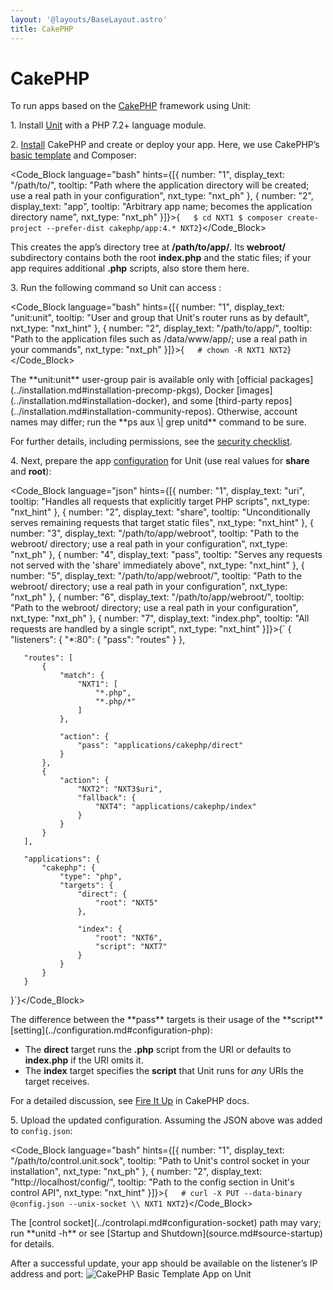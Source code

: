 ```yaml
---
layout: '@layouts/BaseLayout.astro'
title: CakePHP
---
```

# CakePHP

To run apps based on the [CakePHP](https://cakephp.org) framework using Unit:

1\. Install [Unit](../installation.md#installation-precomp-pkgs) with a PHP 7.2+ language module.

2\. [Install](https://book.cakephp.org/4/en/installation.html) CakePHP and create or deploy your app.  Here, we use CakePHP’s [basic template](https://book.cakephp.org/4/en/installation.html#create-a-cakephp-project) and Composer:

<Code_Block language="bash" hints={[{ number: "1", display_text: "/path/to/", tooltip: "Path where the application directory will be created; use a real path in your configuration", nxt_type: "nxt_ph" }, { number: "2", display_text: "app", tooltip: "Arbitrary app name; becomes the application directory name", nxt_type: "nxt_ph" }]}>{`   $ cd NXT1
   $ composer create-project --prefer-dist cakephp/app:4.* NXT2`}</Code_Block>

This creates the app’s directory tree at **/path/to/app/**.  Its **webroot/** subdirectory contains both the root **index.php** and the static files; if your app requires additional **.php** scripts, also store them here.

3\. Run the following command so Unit can access :

<Code_Block language="bash" hints={[{ number: "1", display_text: "unit:unit", tooltip: "User and group that Unit's router runs as by default", nxt_type: "nxt_hint" }, { number: "2", display_text: "/path/to/app/", tooltip: "Path to the application files such as /data/www/app/; use a real path in your commands", nxt_type: "nxt_ph" }]}>{`   # chown -R NXT1 NXT2`}</Code_Block>

<Note type="note">
The **unit:unit** user-group pair is available only with [official packages](../installation.md#installation-precomp-pkgs), Docker [images](../installation.md#installation-docker), and some [third-party repos](../installation.md#installation-community-repos). Otherwise, account names may differ; run the **ps aux \| grep unitd** command to be sure.
</Note>

For further details, including permissions, see the [security checklist](security.md#security-apps).

4\. Next, prepare the app [configuration](../configuration.md#configuration-php) for Unit (use real values for **share** and **root**):

<Code_Block language="json" hints={[{ number: "1", display_text: "uri", tooltip: "Handles all requests that explicitly target PHP scripts", nxt_type: "nxt_hint" }, { number: "2", display_text: "share", tooltip: "Unconditionally serves remaining requests that target static files", nxt_type: "nxt_hint" }, { number: "3", display_text: "/path/to/app/webroot", tooltip: "Path to the webroot/ directory; use a real path in your configuration", nxt_type: "nxt_ph" }, { number: "4", display_text: "pass", tooltip: "Serves any requests not served with the 'share' immediately above", nxt_type: "nxt_hint" }, { number: "5", display_text: "/path/to/app/webroot/", tooltip: "Path to the webroot/ directory; use a real path in your configuration", nxt_type: "nxt_ph" }, { number: "6", display_text: "/path/to/app/webroot/", tooltip: "Path to the webroot/ directory; use a real path in your configuration", nxt_type: "nxt_ph" }, { number: "7", display_text: "index.php", tooltip: "All requests are handled by a single script", nxt_type: "nxt_hint" }]}>{`   {
       "listeners": {
           "*:80": {
               "pass": "routes"
           }
       },

       "routes": [
           {
               "match": {
                   "NXT1": [
                       "*.php",
                       "*.php/*"
                   ]
               },

               "action": {
                   "pass": "applications/cakephp/direct"
               }
           },
           {
               "action": {
                   "NXT2": "NXT3$uri",
                   "fallback": {
                       "NXT4": "applications/cakephp/index"
                   }
               }
           }
       ],

       "applications": {
           "cakephp": {
               "type": "php",
               "targets": {
                   "direct": {
                       "root": "NXT5"
                   },

                   "index": {
                       "root": "NXT6",
                       "script": "NXT7"
                   }
               }
           }
       }
   }`}</Code_Block>

<Note type="note">
The difference between the **pass** targets is their usage of the **script** [setting](../configuration.md#configuration-php):

* The **direct** target runs the **.php** script from the URI or defaults to **index.php** if the URI omits it.
* The **index** target specifies the **script** that Unit runs for *any* URIs the target receives.
</Note>

For a detailed discussion, see [Fire It Up](https://book.cakephp.org/4/en/installation.html#fire-it-up) in CakePHP docs.

5\. Upload the updated configuration.  Assuming the JSON above was added to `config.json`:

<Code_Block language="bash" hints={[{ number: "1", display_text: "/path/to/control.unit.sock", tooltip: "Path to Unit's control socket in your installation", nxt_type: "nxt_ph" }, { number: "2", display_text: "http://localhost/config/", tooltip: "Path to the config section in Unit's control API", nxt_type: "nxt_hint" }]}>{`   # curl -X PUT --data-binary @config.json --unix-socket \\
          NXT1 NXT2`}</Code_Block>

<Note type="note">
The [control socket](../controlapi.md#configuration-socket) path may vary; run **unitd -h** or see [Startup and Shutdown](source.md#source-startup) for details.
</Note>

After a successful update, your app should be available on the listener’s IP address and port: ![CakePHP Basic Template App on Unit](/cakephp.png)